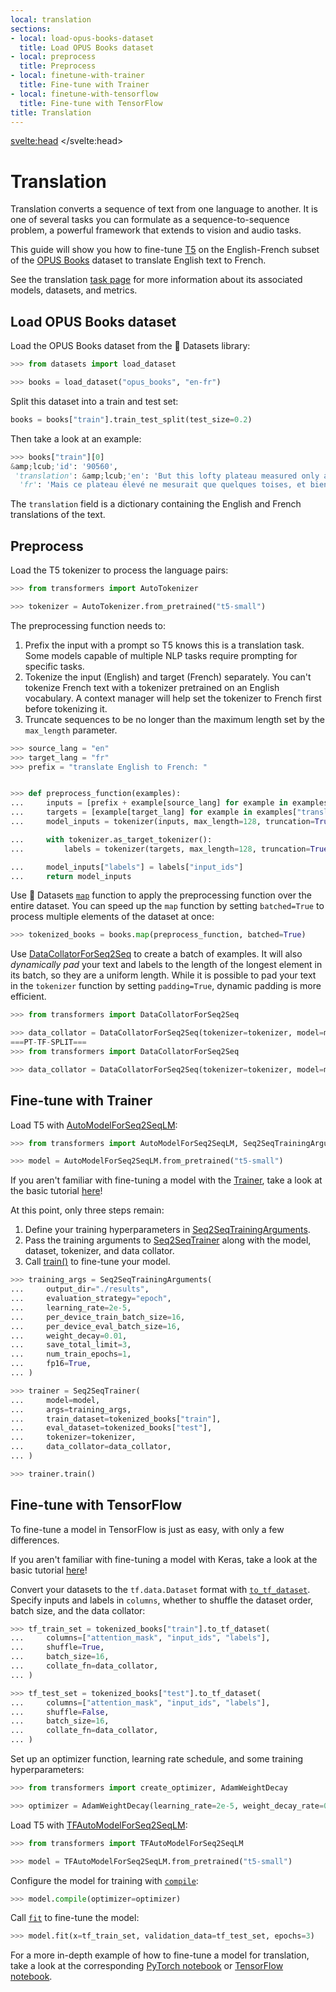 ```yaml
---
local: translation
sections:
- local: load-opus-books-dataset
  title: Load OPUS Books dataset
- local: preprocess
  title: Preprocess
- local: finetune-with-trainer
  title: Fine-tune with Trainer
- local: finetune-with-tensorflow
  title: Fine-tune with TensorFlow
title: Translation
---
```

<script lang="ts">
</script>
<svelte:head>
  <meta name="hf:doc:metadata" content={JSON.stringify(metadata)} >
</svelte:head>
<!--Copyright 2022 The HuggingFace Team. All rights reserved.

Licensed under the Apache License, Version 2.0 (the "License"); you may not use this file except in compliance with
the License. You may obtain a copy of the License at

http://www.apache.org/licenses/LICENSE-2.0

Unless required by applicable law or agreed to in writing, software distributed under the License is distributed on
an "AS IS" BASIS, WITHOUT WARRANTIES OR CONDITIONS OF ANY KIND, either express or implied. See the License for the
specific language governing permissions and limitations under the License.
-->

<h1 id="translation">Translation</h1>

<Youtube id="1JvfrvZgi6c"/>

Translation converts a sequence of text from one language to another. It is one of several tasks you can formulate as a sequence-to-sequence problem, a powerful framework that extends to vision and audio tasks. 

This guide will show you how to fine-tune [T5](https://huggingface.co/t5-small) on the English-French subset of the [OPUS Books](https://huggingface.co/datasets/opus_books) dataset to translate English text to French.

<Tip>

See the translation [task page](https://huggingface.co/tasks/translation) for more information about its associated models, datasets, and metrics.

</Tip>

<h2 id="load-opus-books-dataset">Load OPUS Books dataset</h2>

Load the OPUS Books dataset from the 🤗 Datasets library:

```py
>>> from datasets import load_dataset

>>> books = load_dataset("opus_books", "en-fr")
```

Split this dataset into a train and test set:

```py
books = books["train"].train_test_split(test_size=0.2)
```

Then take a look at an example:

```py
>>> books["train"][0]
&amp;lcub;'id': '90560',
 'translation': &amp;lcub;'en': 'But this lofty plateau measured only a few fathoms, and soon we reentered Our Element.',
  'fr': 'Mais ce plateau élevé ne mesurait que quelques toises, et bientôt nous fûmes rentrés dans notre élément.'}}
```

The `translation` field is a dictionary containing the English and French translations of the text.

<h2 id="preprocess">Preprocess</h2>

<Youtube id="XAR8jnZZuUs"/>

Load the T5 tokenizer to process the language pairs:

```py
>>> from transformers import AutoTokenizer

>>> tokenizer = AutoTokenizer.from_pretrained("t5-small")
```

The preprocessing function needs to:

1. Prefix the input with a prompt so T5 knows this is a translation task. Some models capable of multiple NLP tasks require prompting for specific tasks.
2. Tokenize the input (English) and target (French) separately. You can't tokenize French text with a tokenizer pretrained on an English vocabulary. A context manager will help set the tokenizer to French first before tokenizing it.
3. Truncate sequences to be no longer than the maximum length set by the `max_length` parameter.

```py
>>> source_lang = "en"
>>> target_lang = "fr"
>>> prefix = "translate English to French: "


>>> def preprocess_function(examples):
...     inputs = [prefix + example[source_lang] for example in examples["translation"]]
...     targets = [example[target_lang] for example in examples["translation"]]
...     model_inputs = tokenizer(inputs, max_length=128, truncation=True)

...     with tokenizer.as_target_tokenizer():
...         labels = tokenizer(targets, max_length=128, truncation=True)

...     model_inputs["labels"] = labels["input_ids"]
...     return model_inputs
```

Use 🤗 Datasets [`map`](https://huggingface.co/docs/datasets/package_reference/main_classes.html#datasets.Dataset.map) function to apply the preprocessing function over the entire dataset. You can speed up the `map` function by setting `batched=True` to process multiple elements of the dataset at once:

```py
>>> tokenized_books = books.map(preprocess_function, batched=True)
```

Use [DataCollatorForSeq2Seq](/docs/transformers/pr_15710/en/main_classes/data_collator#transformers.DataCollatorForSeq2Seq) to create a batch of examples. It will also *dynamically pad* your text and labels to the length of the longest element in its batch, so they are a uniform length. While it is possible to pad your text in the `tokenizer` function by setting `padding=True`, dynamic padding is more efficient.

```py
>>> from transformers import DataCollatorForSeq2Seq

>>> data_collator = DataCollatorForSeq2Seq(tokenizer=tokenizer, model=model)
===PT-TF-SPLIT===
>>> from transformers import DataCollatorForSeq2Seq

>>> data_collator = DataCollatorForSeq2Seq(tokenizer=tokenizer, model=model, return_tensors="tf")
```

<h2 id="finetune-with-trainer">Fine-tune with Trainer</h2>

Load T5 with [AutoModelForSeq2SeqLM](/docs/transformers/pr_15710/en/model_doc/auto#transformers.AutoModelForSeq2SeqLM):

```py
>>> from transformers import AutoModelForSeq2SeqLM, Seq2SeqTrainingArguments, Seq2SeqTrainer

>>> model = AutoModelForSeq2SeqLM.from_pretrained("t5-small")
```

<Tip>

If you aren't familiar with fine-tuning a model with the [Trainer](/docs/transformers/pr_15710/en/main_classes/trainer#transformers.Trainer), take a look at the basic tutorial [here](training#finetune-with-trainer)!

</Tip>

At this point, only three steps remain:

1. Define your training hyperparameters in [Seq2SeqTrainingArguments](/docs/transformers/pr_15710/en/main_classes/trainer#transformers.Seq2SeqTrainingArguments).
2. Pass the training arguments to [Seq2SeqTrainer](/docs/transformers/pr_15710/en/main_classes/trainer#transformers.Seq2SeqTrainer) along with the model, dataset, tokenizer, and data collator.
3. Call [train()](/docs/transformers/pr_15710/en/main_classes/trainer#transformers.Trainer.train) to fine-tune your model.

```py
>>> training_args = Seq2SeqTrainingArguments(
...     output_dir="./results",
...     evaluation_strategy="epoch",
...     learning_rate=2e-5,
...     per_device_train_batch_size=16,
...     per_device_eval_batch_size=16,
...     weight_decay=0.01,
...     save_total_limit=3,
...     num_train_epochs=1,
...     fp16=True,
... )

>>> trainer = Seq2SeqTrainer(
...     model=model,
...     args=training_args,
...     train_dataset=tokenized_books["train"],
...     eval_dataset=tokenized_books["test"],
...     tokenizer=tokenizer,
...     data_collator=data_collator,
... )

>>> trainer.train()
```

<h2 id="finetune-with-tensorflow">Fine-tune with TensorFlow</h2>

To fine-tune a model in TensorFlow is just as easy, with only a few differences.

<Tip>

If you aren't familiar with fine-tuning a model with Keras, take a look at the basic tutorial [here](training#finetune-with-keras)!

</Tip>

Convert your datasets to the `tf.data.Dataset` format with [`to_tf_dataset`](https://huggingface.co/docs/datasets/package_reference/main_classes.html#datasets.Dataset.to_tf_dataset). Specify inputs and labels in `columns`, whether to shuffle the dataset order, batch size, and the data collator:

```py
>>> tf_train_set = tokenized_books["train"].to_tf_dataset(
...     columns=["attention_mask", "input_ids", "labels"],
...     shuffle=True,
...     batch_size=16,
...     collate_fn=data_collator,
... )

>>> tf_test_set = tokenized_books["test"].to_tf_dataset(
...     columns=["attention_mask", "input_ids", "labels"],
...     shuffle=False,
...     batch_size=16,
...     collate_fn=data_collator,
... )
```

Set up an optimizer function, learning rate schedule, and some training hyperparameters:

```py
>>> from transformers import create_optimizer, AdamWeightDecay

>>> optimizer = AdamWeightDecay(learning_rate=2e-5, weight_decay_rate=0.01)
```

Load T5 with [TFAutoModelForSeq2SeqLM](/docs/transformers/pr_15710/en/model_doc/auto#transformers.TFAutoModelForSeq2SeqLM):

```py
>>> from transformers import TFAutoModelForSeq2SeqLM

>>> model = TFAutoModelForSeq2SeqLM.from_pretrained("t5-small")
```

Configure the model for training with [`compile`](https://keras.io/api/models/model_training_apis/#compile-method):

```py
>>> model.compile(optimizer=optimizer)
```

Call [`fit`](https://keras.io/api/models/model_training_apis/#fit-method) to fine-tune the model:

```py
>>> model.fit(x=tf_train_set, validation_data=tf_test_set, epochs=3)
```

<Tip>

For a more in-depth example of how to fine-tune a model for translation, take a look at the corresponding
[PyTorch notebook](https://colab.research.google.com/github/huggingface/notebooks/blob/master/examples/translation.ipynb)
or [TensorFlow notebook](https://colab.research.google.com/github/huggingface/notebooks/blob/master/examples/translation-tf.ipynb).

</Tip>